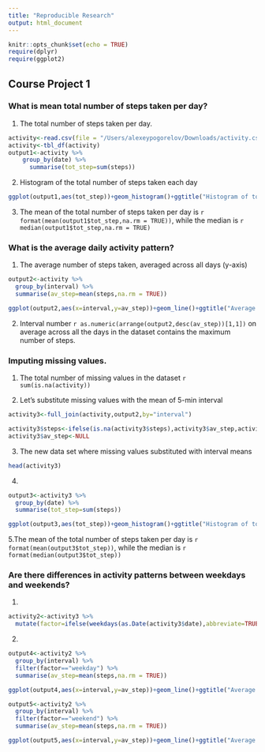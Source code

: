 ```yaml
---
title: "Reproducible Research"
output: html_document
---
```


```r
knitr::opts_chunk$set(echo = TRUE)
require(dplyr)
require(ggplot2)
```

## Course Project 1

### What is mean total number of steps taken per day?
1. The total number of steps taken per day.
```r
activity<-read.csv(file = "/Users/alexeypogorelov/Downloads/activity.csv")
activity<-tbl_df(activity)
output1<-activity %>%
    group_by(date) %>%
      summarise(tot_step=sum(steps))
```
2. Histogram of the total number of steps taken each day

```r
ggplot(output1,aes(tot_step))+geom_histogram()+ggtitle("Histogram of total steps taken per day")+xlab("")+ylab("")

```

3. The mean of the total number of steps taken per day is 
`r format(mean(output1$tot_step,na.rm = TRUE))`, while the median is `r median(output1$tot_step,na.rm = TRUE)`

### What is the average daily activity pattern?

1. The average number of steps taken, averaged across all days (y-axis)

```r
output2<-activity %>%
  group_by(interval) %>%
  summarise(av_step=mean(steps,na.rm = TRUE))

ggplot(output2,aes(x=interval,y=av_step))+geom_line()+ggtitle("Average number of steps taken")+xlab("5-minute interval")+ylab("")

```

2. Interval number `r as.numeric(arrange(output2,desc(av_step))[1,1])` on average across all the days in the dataset contains the maximum number of steps.

### Imputing missing values.

1. The total number of missing values in the dataset `r sum(is.na(activity))`

2. Let's substitute missing values with the mean of 5-min interval
```r
activity3<-full_join(activity,output2,by="interval")

activity3$steps<-ifelse(is.na(activity3$steps),activity3$av_step,activity3$steps)
activity3$av_step<-NULL
```

3. The new data set where missing values substituted with interval means 
```r
head(activity3)
```

4.

```r
output3<-activity3 %>%
  group_by(date) %>%
  summarise(tot_step=sum(steps))

ggplot(output3,aes(tot_step))+geom_histogram()+ggtitle("Histogram of total steps taken per day")+xlab("")+ylab("")

```

5.The mean of the total number of steps taken per day is 
`r format(mean(output3$tot_step))`, while the median is `r format(median(output3$tot_step))`

### Are there differences in activity patterns between weekdays and weekends?


1. 

```r
activity2<-activity3 %>%
  mutate(factor=ifelse(weekdays(as.Date(activity3$date),abbreviate=TRUE) %in% c("Sat","Sun"),"weekend","weekday"))

```

2.

```r
output4<-activity2 %>%
  group_by(interval) %>%
  filter(factor=="weekday") %>%
  summarise(av_step=mean(steps,na.rm = TRUE))

ggplot(output4,aes(x=interval,y=av_step))+geom_line()+ggtitle("Average number of steps taken during weekdays")+xlab("5-minute interval")+ylab("")

```


```r
output5<-activity2 %>%
  group_by(interval) %>%
  filter(factor=="weekend") %>%
  summarise(av_step=mean(steps,na.rm = TRUE))

ggplot(output5,aes(x=interval,y=av_step))+geom_line()+ggtitle("Average number of steps taken during weekends")+xlab("5-minute interval")+ylab("")

```

